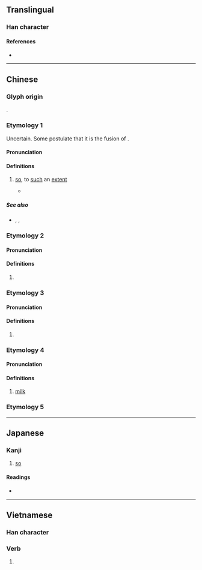 {{character info}}
==Translingual==

===Han character===
{{Han char|rn=30|rad=口|as=05|sn=8|four=64070|canj=RTM|ids=⿰口甘}}

====References====
* {{Han ref|kx=0184.040|dkj=03477|dj=0403.040|hdz=10598.010|uh=5481|ud=21633|bh=CBDD|bd=52189}}

----

==Chinese==
{{zh-forms}}

===Glyph origin===
{{Han compound|口|甘|t1=mouth|ls=psc|c1=s|c2=p}}.

===Etymology 1===
Uncertain. Some postulate that it is the fusion of {{ltc-l|個物}}.

====Pronunciation====
{{zh-pron
|m=<!--gèm,hān (辞海第6版 p708,839)-->
|c=gam3
|cat=adv
}}

====Definitions====
{{zh-hanzi}}

# {{lb|zh|Cantonese}} [[so]], to [[such]] an [[extent]]
#: {{zh-x|做咩 你 '''咁''' 冇腦 㗎？|Why are you '''so''' stupid?|C-GZ}}
#* {{zh-x|佛跳牆，炆 得 咁 鬼 香，見到{dou3-2} 佛跳牆，鬼 都 要 裝香|''Fotiaoqiang'', stewed '''so''' aromatically; at the sight of ''fotiaoqiang'', even the spirits want to burn incense|C|ref={{w2|zh|許冠傑}}, {{w2|zh|財神到 (專輯)|佛跳牆}}}}

=====See also=====
* {{zh-l|這樣}}, {{zh-l|這麼}}, {{zh-l|那麼}}

===Etymology 2===

====Pronunciation====
{{zh-pron
|c=gam2
|cat=part,pron,a,adv,con
}}

====Definitions====
{{zh-hanzi}}

# {{zh-alt-form|噉|tr=-}}

===Etymology 3===

====Pronunciation====
{{zh-pron
|mn=kám
|cat=part
}}

====Definitions====
{{zh-hanzi}}

# {{zh-alt-form|敢|question particle|tr=-}}

===Etymology 4===

====Pronunciation====
{{zh-pron
|m=hán
|cat=n
}}

====Definitions====
{{zh-hanzi}}

# [[milk]]
===Etymology 5===
{{zh-see|銜|v}}

----

==Japanese==

===Kanji===
{{ja-kanji|grade=|rs=口05}}

# [[so]]

====Readings====
* {{ja-readings|on=かん, がん}}

----

==Vietnamese==

===Han character===
{{vi-hantu|[[căm]]|rs=口05}}

{{vi-hantutab}}

===Verb===
{{vi-hantu}}

# {{han tu form of|căm|to bear [[resentment]] against}}